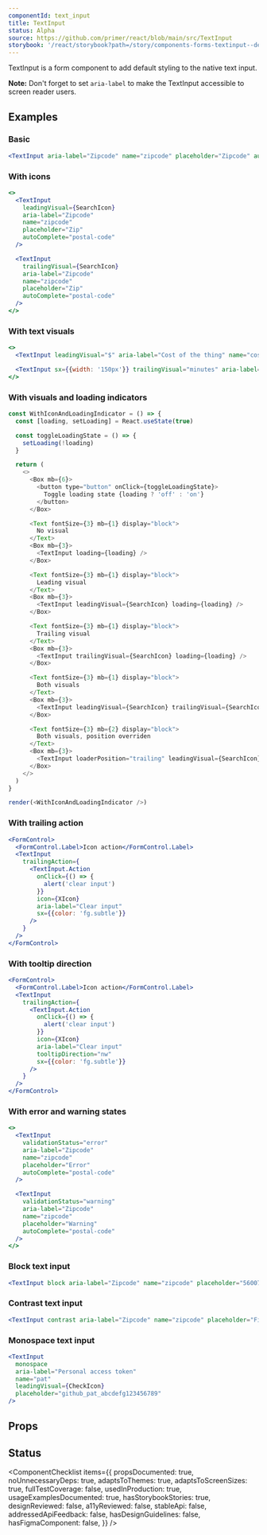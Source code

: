 ```yaml
---
componentId: text_input
title: TextInput
status: Alpha
source: https://github.com/primer/react/blob/main/src/TextInput
storybook: '/react/storybook?path=/story/components-forms-textinput--default'
---
```



TextInput is a form component to add default styling to the native text input.

**Note:** Don't forget to set `aria-label` to make the TextInput accessible to screen reader users.

## Examples

### Basic

```jsx live
<TextInput aria-label="Zipcode" name="zipcode" placeholder="Zipcode" autoComplete="postal-code" />
```

### With icons

```jsx live
<>
  <TextInput
    leadingVisual={SearchIcon}
    aria-label="Zipcode"
    name="zipcode"
    placeholder="Zip"
    autoComplete="postal-code"
  />

  <TextInput
    trailingVisual={SearchIcon}
    aria-label="Zipcode"
    name="zipcode"
    placeholder="Zip"
    autoComplete="postal-code"
  />
</>
```

### With text visuals

```jsx live
<>
  <TextInput leadingVisual="$" aria-label="Cost of the thing" name="cost" placeholder="23.45" />

  <TextInput sx={{width: '150px'}} trailingVisual="minutes" aria-label="Time in minutes" name="time" placeholder="25" />
</>
```

### With visuals and loading indicators

```javascript live noinline
const WithIconAndLoadingIndicator = () => {
  const [loading, setLoading] = React.useState(true)

  const toggleLoadingState = () => {
    setLoading(!loading)
  }

  return (
    <>
      <Box mb={6}>
        <button type="button" onClick={toggleLoadingState}>
          Toggle loading state {loading ? 'off' : 'on'}
        </button>
      </Box>

      <Text fontSize={3} mb={1} display="block">
        No visual
      </Text>
      <Box mb={3}>
        <TextInput loading={loading} />
      </Box>

      <Text fontSize={3} mb={1} display="block">
        Leading visual
      </Text>
      <Box mb={3}>
        <TextInput leadingVisual={SearchIcon} loading={loading} />
      </Box>

      <Text fontSize={3} mb={1} display="block">
        Trailing visual
      </Text>
      <Box mb={3}>
        <TextInput trailingVisual={SearchIcon} loading={loading} />
      </Box>

      <Text fontSize={3} mb={1} display="block">
        Both visuals
      </Text>
      <Box mb={3}>
        <TextInput leadingVisual={SearchIcon} trailingVisual={SearchIcon} loading={loading} />
      </Box>

      <Text fontSize={3} mb={2} display="block">
        Both visuals, position overriden
      </Text>
      <Box mb={3}>
        <TextInput loaderPosition="trailing" leadingVisual={SearchIcon} trailingVisual={SearchIcon} loading={loading} />
      </Box>
    </>
  )
}

render(<WithIconAndLoadingIndicator />)
```

### With trailing action

```jsx live
<FormControl>
  <FormControl.Label>Icon action</FormControl.Label>
  <TextInput
    trailingAction={
      <TextInput.Action
        onClick={() => {
          alert('clear input')
        }}
        icon={XIcon}
        aria-label="Clear input"
        sx={{color: 'fg.subtle'}}
      />
    }
  />
</FormControl>
```

### With tooltip direction

```jsx live
<FormControl>
  <FormControl.Label>Icon action</FormControl.Label>
  <TextInput
    trailingAction={
      <TextInput.Action
        onClick={() => {
          alert('clear input')
        }}
        icon={XIcon}
        aria-label="Clear input"
        tooltipDirection="nw"
        sx={{color: 'fg.subtle'}}
      />
    }
  />
</FormControl>
```

### With error and warning states

```jsx live
<>
  <TextInput
    validationStatus="error"
    aria-label="Zipcode"
    name="zipcode"
    placeholder="Error"
    autoComplete="postal-code"
  />

  <TextInput
    validationStatus="warning"
    aria-label="Zipcode"
    name="zipcode"
    placeholder="Warning"
    autoComplete="postal-code"
  />
</>
```

### Block text input

```jsx live
<TextInput block aria-label="Zipcode" name="zipcode" placeholder="560076" autoComplete="postal-code" />
```

### Contrast text input

```jsx live
<TextInput contrast aria-label="Zipcode" name="zipcode" placeholder="Find user" autoComplete="postal-code" />
```

### Monospace text input

```jsx live
<TextInput
  monospace
  aria-label="Personal access token"
  name="pat"
  leadingVisual={CheckIcon}
  placeholder="github_pat_abcdefg123456789"
/>
```

## Props

<ComponentProps data={data} />

## Status

<ComponentChecklist
  items={{
    propsDocumented: true,
    noUnnecessaryDeps: true,
    adaptsToThemes: true,
    adaptsToScreenSizes: true,
    fullTestCoverage: false,
    usedInProduction: true,
    usageExamplesDocumented: true,
    hasStorybookStories: true,
    designReviewed: false,
    a11yReviewed: false,
    stableApi: false,
    addressedApiFeedback: false,
    hasDesignGuidelines: false,
    hasFigmaComponent: false,
  }}
/>
